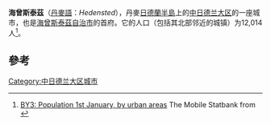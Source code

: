 {{Multiple issues|
{{Expand language|1=en|time=2020-11-01T09:32:58+00:00}}
{{Refimprove|time=2020-11-01T09:32:58+00:00}}
}}
{{Infobox settlement
| official_name   = 海曾斯泰茲
| native_name     = Hedensted
| settlement_type = 首府
| image_skyline   = Hedensted Kirke (1).JPG
| pushpin_map     = Denmark
| coordinates     = {{coord|55|46|N|09|41|E|region:DK|display=inline,title}}
| subdivision_type  = 國家
| subdivision_name  = {{flag|Denmark}}
| subdivision_type1 = 大區
| subdivision_name1 = [[中日德蘭大區|中日德蘭大區]]
| subdivision_type2 = 自治市
| subdivision_name2 = [[海曾斯泰茲自治市|海曾斯泰茲自治市]]
| population      = 12,014人<ref>[https://m.statbank.dk/TableInfo/BY3?lang=en BY3: Population 1st January, by urban areas] The Mobile Statbank from {{link-en|Statistics Denmark}}</ref>
| timezone        = [[UTC+01:00|UTC+01:00]]
}}
'''海曾斯泰茲'''（[[丹麥語|丹麥語]]：''Hedensted''），丹麥[[日德蘭半島|日德蘭半島]]上的[[中日德兰大区|中日德兰大区]]的一座城市，也是[[海曾斯泰茲自治市|海曾斯泰茲自治市]]的首府。它的人口（包括其北部邻近的城镇{{link-en|勒斯寧|Løsning}}）为12,014人<ref>[https://m.statbank.dk/TableInfo/BY3?lang=en BY3: Population 1st January, by urban areas] {{Wayback|url=https://m.statbank.dk/TableInfo/BY3?lang=en |date=20191025131013 }} The Mobile Statbank from {{link-en|Statistics Denmark}}</ref>。

== 參考 ==
{{reflist}}

[[Category:中日德兰大区城市|Category:中日德兰大区城市]]